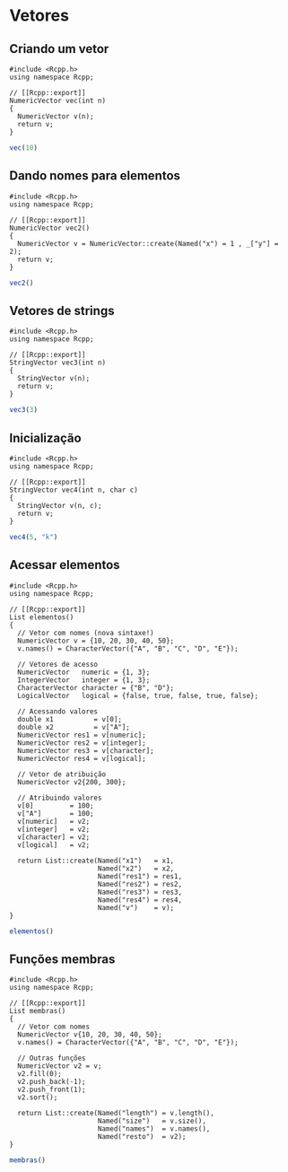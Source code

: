 # Vetores



## Criando um vetor

```Rcpp
#include <Rcpp.h>
using namespace Rcpp;

// [[Rcpp::export]]
NumericVector vec(int n)
{
  NumericVector v(n);
  return v;
}
```

```r
vec(10)
```



## Dando nomes para elementos

```Rcpp
#include <Rcpp.h>
using namespace Rcpp;

// [[Rcpp::export]]
NumericVector vec2()
{
  NumericVector v = NumericVector::create(Named("x") = 1 , _["y"] = 2);
  return v;
}
```

```r
vec2()
```



## Vetores de strings

```Rcpp
#include <Rcpp.h>
using namespace Rcpp;

// [[Rcpp::export]]
StringVector vec3(int n)
{
  StringVector v(n);
  return v;
}
```

```r
vec3(3)
```



## Inicialização

```Rcpp
#include <Rcpp.h>
using namespace Rcpp;

// [[Rcpp::export]]
StringVector vec4(int n, char c)
{
  StringVector v(n, c);
  return v;
}
```

```r
vec4(5, "k")
```



## Acessar elementos

```Rcpp
#include <Rcpp.h>
using namespace Rcpp;

// [[Rcpp::export]]
List elementos()
{
  // Vetor com nomes (nova sintaxe!)
  NumericVector v = {10, 20, 30, 40, 50};
  v.names() = CharacterVector({"A", "B", "C", "D", "E"});
  
  // Vetores de acesso
  NumericVector   numeric = {1, 3};
  IntegerVector   integer = {1, 3};
  CharacterVector character = {"B", "D"};
  LogicalVector   logical = {false, true, false, true, false};
  
  // Acessando valores
  double x1          = v[0];
  double x2          = v["A"];
  NumericVector res1 = v[numeric];
  NumericVector res2 = v[integer];
  NumericVector res3 = v[character];
  NumericVector res4 = v[logical];
  
  // Vetor de atribuição
  NumericVector v2{200, 300};
  
  // Atribuindo valores
  v[0]         = 100;
  v["A"]       = 100;
  v[numeric]   = v2;
  v[integer]   = v2;
  v[character] = v2;
  v[logical]   = v2;
  
  return List::create(Named("x1")   = x1,
                      Named("x2")   = x2,
                      Named("res1") = res1,
                      Named("res2") = res2,
                      Named("res3") = res3,
                      Named("res4") = res4,
                      Named("v")    = v);
}
```

```r
elementos()
```


## Funções membras

```Rcpp
#include <Rcpp.h>
using namespace Rcpp;

// [[Rcpp::export]]
List membras()
{
  // Vetor com nomes
  NumericVector v{10, 20, 30, 40, 50};
  v.names() = CharacterVector({"A", "B", "C", "D", "E"});
  
  // Outras funções
  NumericVector v2 = v;
  v2.fill(0);
  v2.push_back(-1);
  v2.push_front(1);
  v2.sort();
  
  return List::create(Named("length") = v.length(),
                      Named("size")   = v.size(),
                      Named("names")  = v.names(),
                      Named("resto")  = v2);
}
```

```r
membras()
```

